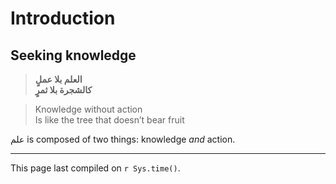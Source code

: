 # Introduction {#intro}

## Seeking knowledge

> **العلم بلا عملٍ**  
> **كالشجرة بلا ثمرٍ**

> Knowledge without action  
> Is like the tree that doesn't bear fruit

علم is composed of two things: knowledge *and* action.


***

This page last compiled on `r Sys.time()`.
